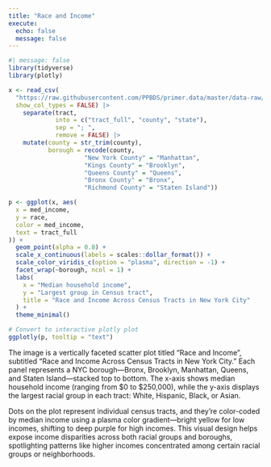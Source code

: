 ```yaml
---
title: "Race and Income"
execute: 
  echo: false
  message: false
---
```



```r
#| message: false
library(tidyverse)
library(plotly)

x <- read_csv(
  "https://raw.githubusercontent.com/PPBDS/primer.data/master/data-raw/nyc_tracts.csv",
  show_col_types = FALSE) |> 
    separate(tract, 
             into = c("tract_full", "county", "state"), 
             sep = "; ", 
             remove = FALSE) |> 
    mutate(county = str_trim(county),
           borough = recode(county,
                     "New York County" = "Manhattan",
                     "Kings County" = "Brooklyn",
                     "Queens County" = "Queens",
                     "Bronx County" = "Bronx",
                     "Richmond County" = "Staten Island"))

```



```r
p <- ggplot(x, aes(
  x = med_income,
  y = race,
  color = med_income,
  text = tract_full
)) +
  geom_point(alpha = 0.8) +
  scale_x_continuous(labels = scales::dollar_format()) +
  scale_color_viridis_c(option = "plasma", direction = -1) +
  facet_wrap(~borough, ncol = 1) +
  labs(
    x = "Median household income",
    y = "Largest group in Census tract",
    title = "Race and Income Across Census Tracts in New York City"
  ) +
  theme_minimal()

# Convert to interactive plotly plot
ggplotly(p, tooltip = "text")

```


The image is a vertically faceted scatter plot titled "Race and Income", subtitled "Race and Income Across Census Tracts in New York City." Each panel represents a NYC borough—Bronx, Brooklyn, Manhattan, Queens, and Staten Island—stacked top to bottom. The x-axis shows median household income (ranging from $0 to $250,000), while the y-axis displays the largest racial group in each tract: White, Hispanic, Black, or Asian.

Dots on the plot represent individual census tracts, and they're color-coded by median income using a plasma color gradient—bright yellow for low incomes, shifting to deep purple for high incomes. This visual design helps expose income disparities across both racial groups and boroughs, spotlighting patterns like higher incomes concentrated among certain racial groups or neighborhoods.
